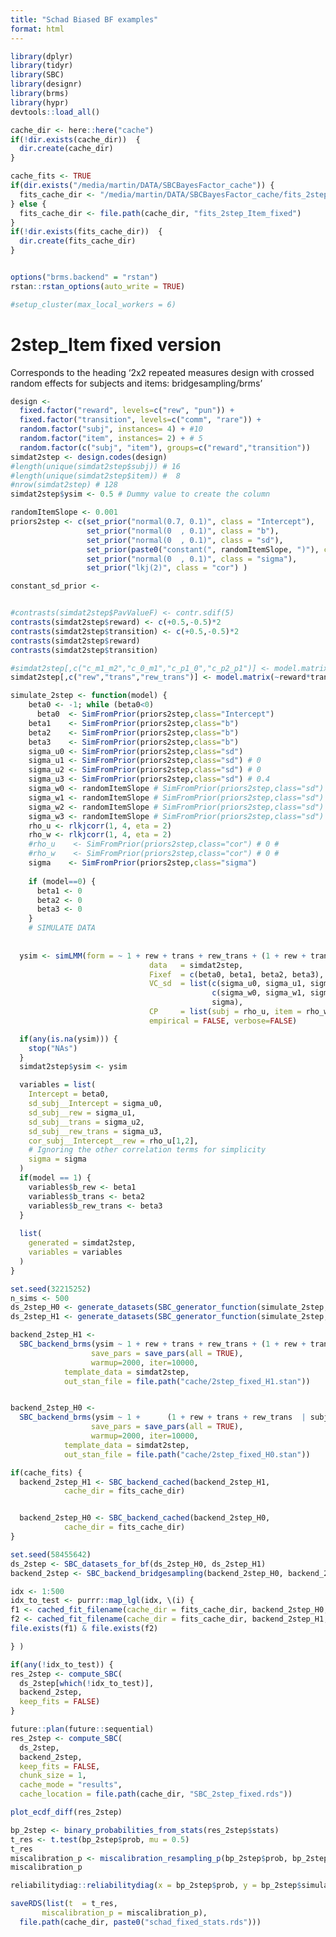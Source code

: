 ```yaml
---
title: "Schad Biased BF examples"
format: html
---
```


```r
library(dplyr)
library(tidyr)
library(SBC)
library(designr)
library(brms)
library(hypr)
devtools::load_all()

cache_dir <- here::here("cache")
if(!dir.exists(cache_dir))  {
  dir.create(cache_dir)
}

cache_fits <- TRUE
if(dir.exists("/media/martin/DATA/SBCBayesFactor_cache")) {
  fits_cache_dir <- "/media/martin/DATA/SBCBayesFactor_cache/fits_2step_Item_fixed"
} else {
  fits_cache_dir <- file.path(cache_dir, "fits_2step_Item_fixed")
}
if(!dir.exists(fits_cache_dir))  {
  dir.create(fits_cache_dir)
}


options("brms.backend" = "rstan")
rstan::rstan_options(auto_write = TRUE)
```

```r
#setup_cluster(max_local_workers = 6)
```


# 2step_Item  fixed version

Corresponds to the heading '2x2 repeated measures design with crossed random effects for subjects and
items: bridgesampling/brms'

```r


design <-
  fixed.factor("reward", levels=c("rew", "pun")) +
  fixed.factor("transition", levels=c("comm", "rare")) +
  random.factor("subj", instances= 4) + #10
  random.factor("item", instances= 2) + # 5
  random.factor(c("subj", "item"), groups=c("reward","transition"))
simdat2step <- design.codes(design)
#length(unique(simdat2step$subj)) # 16
#length(unique(simdat2step$item)) #  8
#nrow(simdat2step) # 128
simdat2step$ysim <- 0.5 # Dummy value to create the column

randomItemSlope <- 0.001
priors2step <- c(set_prior("normal(0.7, 0.1)", class = "Intercept"), 
                 set_prior("normal(0  , 0.1)", class = "b"),
                 set_prior("normal(0  , 0.1)", class = "sd"), 
                 set_prior(paste0("constant(", randomItemSlope, ")"), class = "sd", group = "item"),
                 set_prior("normal(0  , 0.1)", class = "sigma"), 
                 set_prior("lkj(2)", class = "cor") )

constant_sd_prior <- 


#contrasts(simdat2step$PavValueF) <- contr.sdif(5)
contrasts(simdat2step$reward) <- c(+0.5,-0.5)*2
contrasts(simdat2step$transition) <- c(+0.5,-0.5)*2
contrasts(simdat2step$reward)
contrasts(simdat2step$transition)

#simdat2step[,c("c_m1_m2","c_0_m1","c_p1_0","c_p2_p1")] <- model.matrix(~PavValueF, simdat2step)[,2:5]
simdat2step[,c("rew","trans","rew_trans")] <- model.matrix(~reward*transition, simdat2step)[,2:4]

simulate_2step <- function(model) {
    beta0 <- -1; while (beta0<0)
      beta0  <- SimFromPrior(priors2step,class="Intercept")
    beta1    <- SimFromPrior(priors2step,class="b")
    beta2    <- SimFromPrior(priors2step,class="b")
    beta3    <- SimFromPrior(priors2step,class="b")
    sigma_u0 <- SimFromPrior(priors2step,class="sd")
    sigma_u1 <- SimFromPrior(priors2step,class="sd") # 0
    sigma_u2 <- SimFromPrior(priors2step,class="sd") # 0
    sigma_u3 <- SimFromPrior(priors2step,class="sd") # 0.4
    sigma_w0 <- randomItemSlope # SimFromPrior(priors2step,class="sd")
    sigma_w1 <- randomItemSlope # SimFromPrior(priors2step,class="sd")
    sigma_w2 <- randomItemSlope # SimFromPrior(priors2step,class="sd")
    sigma_w3 <- randomItemSlope # SimFromPrior(priors2step,class="sd")
    rho_u <- rlkjcorr(1, 4, eta = 2)    
    rho_w <- rlkjcorr(1, 4, eta = 2)    
    #rho_u    <- SimFromPrior(priors2step,class="cor") # 0 # 
    #rho_w    <- SimFromPrior(priors2step,class="cor") # 0 # 
    sigma    <- SimFromPrior(priors2step,class="sigma")
  
    if (model==0) {
      beta1 <- 0
      beta2 <- 0
      beta3 <- 0
    }
    # SIMULATE DATA
  
      
  ysim <- simLMM(form = ~ 1 + rew + trans + rew_trans + (1 + rew + trans + rew_trans | subj) + (1 + rew + trans + rew_trans | item), 
                               data   = simdat2step, 
                               Fixef  = c(beta0, beta1, beta2, beta3), 
                               VC_sd  = list(c(sigma_u0, sigma_u1, sigma_u2, sigma_u3), 
                                             c(sigma_w0, sigma_w1, sigma_w2, sigma_w3), 
                                             sigma),
                               CP     = list(subj = rho_u, item = rho_w),
                               empirical = FALSE, verbose=FALSE)

  if(any(is.na(ysim))) {
    stop("NAs")
  }
  simdat2step$ysim <- ysim

  variables = list(
    Intercept = beta0,
    sd_subj__Intercept = sigma_u0,
    sd_subj__rew = sigma_u1,
    sd_subj__trans = sigma_u2,
    sd_subj__rew_trans = sigma_u3,
    cor_subj__Intercept__rew = rho_u[1,2],
    # Ignoring the other correlation terms for simplicity
    sigma = sigma
  )
  if(model == 1) {
    variables$b_rew <- beta1
    variables$b_trans <- beta2
    variables$b_rew_trans <- beta3
  }
  
  list(
    generated = simdat2step,
    variables = variables
  )
}
```

```r
set.seed(32215252)
n_sims <- 500
ds_2step_H0 <- generate_datasets(SBC_generator_function(simulate_2step, model = 0, future.chunk.size = Inf), n_sims = n_sims)
ds_2step_H1 <- generate_datasets(SBC_generator_function(simulate_2step, model = 1, future.chunk.size = Inf), n_sims = n_sims)
```


```r
backend_2step_H1 <- 
  SBC_backend_brms(ysim ~ 1 + rew + trans + rew_trans + (1 + rew + trans + rew_trans | subj) + (1 + rew + trans + rew_trans | item),                   family=gaussian(), prior=priors2step, 
                  save_pars = save_pars(all = TRUE),
                  warmup=2000, iter=10000,
            template_data = simdat2step,
            out_stan_file = file.path("cache/2step_fixed_H1.stan"))


backend_2step_H0 <- 
  SBC_backend_brms(ysim ~ 1 +      (1 + rew + trans + rew_trans  | subj) + (1 + rew + trans + rew_trans | item),                          family=gaussian(), prior=priors2step[-2,], 
                  save_pars = save_pars(all = TRUE),
                  warmup=2000, iter=10000,
            template_data = simdat2step,
            out_stan_file = file.path("cache/2step_fixed_H0.stan"))

if(cache_fits) {
  backend_2step_H1 <- SBC_backend_cached(backend_2step_H1,
            cache_dir = fits_cache_dir)


  backend_2step_H0 <- SBC_backend_cached(backend_2step_H0,
            cache_dir = fits_cache_dir)
}
```


```r
set.seed(58455642)
ds_2step <- SBC_datasets_for_bf(ds_2step_H0, ds_2step_H1)
backend_2step <- SBC_backend_bridgesampling(backend_2step_H0, backend_2step_H1)
```


```r
idx <- 1:500
idx_to_test <- purrr::map_lgl(idx, \(i) {
f1 <- cached_fit_filename(cache_dir = fits_cache_dir, backend_2step_H0, ds_2step$generated[[i]], suffix = "_bridgesampling")
f2 <- cached_fit_filename(cache_dir = fits_cache_dir, backend_2step_H1, ds_2step$generated[[i]], suffix = "_bridgesampling")
file.exists(f1) & file.exists(f2)

} )

```


```r
if(any(!idx_to_test)) {
res_2step <- compute_SBC(
  ds_2step[which(!idx_to_test)],
  backend_2step,
  keep_fits = FALSE)
}
```


```r
future::plan(future::sequential)
res_2step <- compute_SBC(
  ds_2step, 
  backend_2step,
  keep_fits = FALSE,
  chunk_size = 1,
  cache_mode = "results",
  cache_location = file.path(cache_dir, "SBC_2step_fixed.rds"))

```

```r
plot_ecdf_diff(res_2step)

bp_2step <- binary_probabilities_from_stats(res_2step$stats)
t_res <- t.test(bp_2step$prob, mu = 0.5)
t_res
miscalibration_p <- miscalibration_resampling_p(bp_2step$prob, bp_2step$simulated_value)
miscalibration_p

reliabilitydiag::reliabilitydiag(x = bp_2step$prob, y = bp_2step$simulated_value)

```

```r
saveRDS(list(t  = t_res,
       miscalibration_p = miscalibration_p),
  file.path(cache_dir, paste0("schad_fixed_stats.rds")))

```


